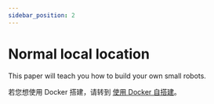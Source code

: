 ```yaml
---
sidebar_position: 2
---
```



# Normal local location

This paper will teach you how to build your own small robots.

若您想使用 Docker 搭建，请转到 [使用 Docker 自搭建](/docs/development/deploy/deploy_docker)。

<DocCardList />
